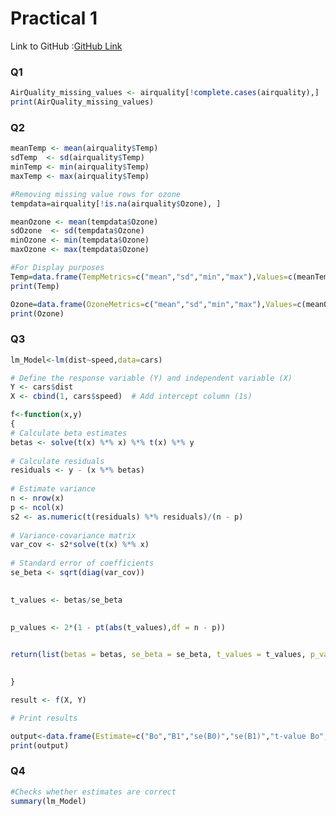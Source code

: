 # Practical 1

Link to GitHub :[GitHub Link](https://github.com/NesanNaidoo/Practical-One)

### Q1

```r
AirQuality_missing_values <- airquality[!complete.cases(airquality),]
print(AirQuality_missing_values)
```

### Q2

```r

meanTemp <- mean(airquality$Temp)
sdTemp  <- sd(airquality$Temp)
minTemp <- min(airquality$Temp)
maxTemp <- max(airquality$Temp)

#Removing missing value rows for ozone
tempdata=airquality[!is.na(airquality$Ozone), ]  

meanOzone <- mean(tempdata$Ozone)
sdOzone  <- sd(tempdata$Ozone)
minOzone <- min(tempdata$Ozone)
maxOzone <- max(tempdata$Ozone)

#For Display purposes
Temp=data.frame(TempMetrics=c("mean","sd","min","max"),Values=c(meanTemp,sdTemp,minTemp,maxTemp))
print(Temp)

Ozone=data.frame(OzoneMetrics=c("mean","sd","min","max"),Values=c(meanOzone,sdOzone,minOzone,maxOzone))
print(Ozone)
```

### Q3

```r

lm_Model<-lm(dist~speed,data=cars)

# Define the response variable (Y) and independent variable (X)
Y <- cars$dist  
X <- cbind(1, cars$speed)  # Add intercept column (1s)

f<-function(x,y)
{
# Calculate beta estimates 
betas <- solve(t(x) %*% x) %*% t(x) %*% y
  
# Calculate residuals
residuals <- y - (x %*% betas)
  
# Estimate variance
n <- nrow(x)
p <- ncol(x)
s2 <- as.numeric(t(residuals) %*% residuals)/(n - p)
  
# Variance-covariance matrix
var_cov <- s2*solve(t(x) %*% x)
  
# Standard error of coefficients
se_beta <- sqrt(diag(var_cov))
  

t_values <- betas/se_beta
  

p_values <- 2*(1 - pt(abs(t_values),df = n - p))
  

return(list(betas = betas, se_beta = se_beta, t_values = t_values, p_values = p_values))
  

}

result <- f(X, Y)

# Print results

output<-data.frame(Estimate=c("Bo","B1","se(B0)","se(B1)","t-value Bo","t-value B1","p-value B0","p-value B1"),Values=c(result$betas,result$se_beta,result$t_values,result$p_values))
print(output)


```

### Q4

```r
#Checks whether estimates are correct
summary(lm_Model)
```
